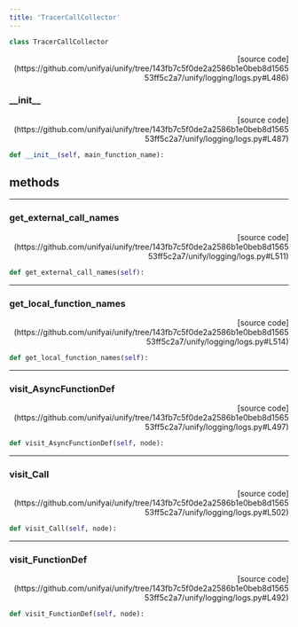 ```yaml
---
title: 'TracerCallCollector'
---
```


```python
class TracerCallCollector
```

<p align="right">[source code](https://github.com/unifyai/unify/tree/143fb7c5f0de2a2586b1e0beb8d156553ff5c2a7/unify/logging/logs.py#L486)</p>



### \_\_init\_\_

<p align="right">[source code](https://github.com/unifyai/unify/tree/143fb7c5f0de2a2586b1e0beb8d156553ff5c2a7/unify/logging/logs.py#L487)</p>

```python
def __init__(self, main_function_name):
```



## methods

---

### get\_external\_call\_names

<p align="right">[source code](https://github.com/unifyai/unify/tree/143fb7c5f0de2a2586b1e0beb8d156553ff5c2a7/unify/logging/logs.py#L511)</p>

```python
def get_external_call_names(self):
```



---

### get\_local\_function\_names

<p align="right">[source code](https://github.com/unifyai/unify/tree/143fb7c5f0de2a2586b1e0beb8d156553ff5c2a7/unify/logging/logs.py#L514)</p>

```python
def get_local_function_names(self):
```



---

### visit\_AsyncFunctionDef

<p align="right">[source code](https://github.com/unifyai/unify/tree/143fb7c5f0de2a2586b1e0beb8d156553ff5c2a7/unify/logging/logs.py#L497)</p>

```python
def visit_AsyncFunctionDef(self, node):
```



---

### visit\_Call

<p align="right">[source code](https://github.com/unifyai/unify/tree/143fb7c5f0de2a2586b1e0beb8d156553ff5c2a7/unify/logging/logs.py#L502)</p>

```python
def visit_Call(self, node):
```



---

### visit\_FunctionDef

<p align="right">[source code](https://github.com/unifyai/unify/tree/143fb7c5f0de2a2586b1e0beb8d156553ff5c2a7/unify/logging/logs.py#L492)</p>

```python
def visit_FunctionDef(self, node):
```

